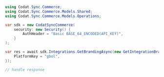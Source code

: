 ```csharp GetBranding.cs
using Codat.Sync.Commerce;
using Codat.Sync.Commerce.Models.Shared;
using Codat.Sync.Commerce.Models.Operations;

var sdk = new CodatSyncCommerce(
    security: new Security() {
        AuthHeader = "Basic BASE_64_ENCODED(API_KEY)",
    }
);

var res = await sdk.Integrations.GetBrandingAsync(new GetIntegrationBrandingRequest() {
    PlatformKey = "gbol",
});

// handle response
```

